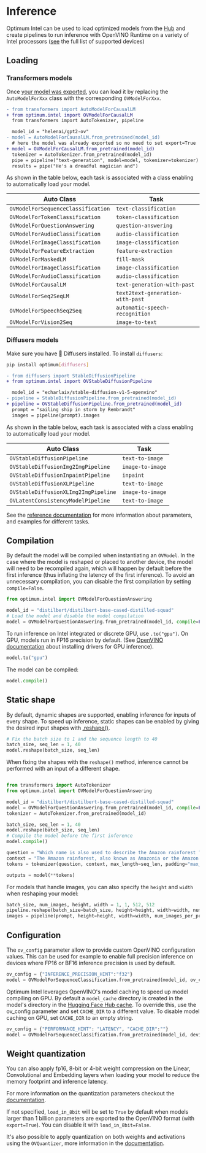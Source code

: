 <!--Copyright 2022 The HuggingFace Team. All rights reserved.
Licensed under the Apache License, Version 2.0 (the "License"); you may not use this file except in compliance with
the License. You may obtain a copy of the License at
http://www.apache.org/licenses/LICENSE-2.0
Unless required by applicable law or agreed to in writing, software distributed under the License is distributed on
an "AS IS" BASIS, WITHOUT WARRANTIES OR CONDITIONS OF ANY KIND, either express or implied. See the License for the
specific language governing permissions and limitations under the License.
-->

# Inference

Optimum Intel can be used to load optimized models from the [Hub](https://huggingface.co/models?library=openvino&sort=downloads) and create pipelines to run inference with OpenVINO Runtime on a variety of Intel processors ([see](https://docs.openvino.ai/2024/about-openvino/compatibility-and-support/supported-devices.html) the full list of supported devices)


## Loading

### Transformers models

Once [your model was exported](export), you can load it by replacing the `AutoModelForXxx` class with the corresponding `OVModelForXxx`.

```diff
- from transformers import AutoModelForCausalLM
+ from optimum.intel import OVModelForCausalLM
  from transformers import AutoTokenizer, pipeline

  model_id = "helenai/gpt2-ov"
- model = AutoModelForCausalLM.from_pretrained(model_id)
  # here the model was already exported so no need to set export=True
+ model = OVModelForCausalLM.from_pretrained(model_id)
  tokenizer = AutoTokenizer.from_pretrained(model_id)
  pipe = pipeline("text-generation", model=model, tokenizer=tokenizer)
  results = pipe("He's a dreadful magician and")
```

As shown in the table below, each task is associated with a class enabling to automatically load your model.

| Auto Class                           | Task                                 |
|--------------------------------------|--------------------------------------|
| `OVModelForSequenceClassification`   | `text-classification`                |
| `OVModelForTokenClassification`      | `token-classification`               |
| `OVModelForQuestionAnswering`        | `question-answering`                 |
| `OVModelForAudioClassification`      | `audio-classification`               |
| `OVModelForImageClassification`      | `image-classification`               |
| `OVModelForFeatureExtraction`        | `feature-extraction`                 |
| `OVModelForMaskedLM`                 | `fill-mask`                          |
| `OVModelForImageClassification`      | `image-classification`               |
| `OVModelForAudioClassification`      | `audio-classification`               |
| `OVModelForCausalLM`                 | `text-generation-with-past`          |
| `OVModelForSeq2SeqLM`                | `text2text-generation-with-past`     |
| `OVModelForSpeechSeq2Seq`            | `automatic-speech-recognition`       |
| `OVModelForVision2Seq`               | `image-to-text`                      |


### Diffusers models

Make sure you have 🤗 Diffusers installed. To install `diffusers`:

```bash
pip install optimum[diffusers]
```

```diff
- from diffusers import StableDiffusionPipeline
+ from optimum.intel import OVStableDiffusionPipeline

  model_id = "echarlaix/stable-diffusion-v1-5-openvino"
- pipeline = StableDiffusionPipeline.from_pretrained(model_id)
+ pipeline = OVStableDiffusionPipeline.from_pretrained(model_id)
  prompt = "sailing ship in storm by Rembrandt"
  images = pipeline(prompt).images
```


As shown in the table below, each task is associated with a class enabling to automatically load your model.

| Auto Class                           | Task                                 |
|--------------------------------------|--------------------------------------|
| `OVStableDiffusionPipeline`          | `text-to-image`                      |
| `OVStableDiffusionImg2ImgPipeline`   | `image-to-image`                     |
| `OVStableDiffusionInpaintPipeline`   | `inpaint`                            |
| `OVStableDiffusionXLPipeline`        | `text-to-image`                      |
| `OVStableDiffusionXLImg2ImgPipeline` | `image-to-image`                     |
| `OVLatentConsistencyModelPipeline`   | `text-to-image`                      |


See the [reference documentation](reference) for more information about parameters, and examples for different tasks.


## Compilation

By default the model will be compiled when instantiating an `OVModel`. In the case where the model is reshaped or placed to another device, the model will need to be recompiled again, which will happen by default before the first inference (thus inflating the latency of the first inference). To avoid an unnecessary compilation, you can disable the first compilation by setting `compile=False`.

```python
from optimum.intel import OVModelForQuestionAnswering

model_id = "distilbert/distilbert-base-cased-distilled-squad"
# Load the model and disable the model compilation
model = OVModelForQuestionAnswering.from_pretrained(model_id, compile=False)
```

To run inference on Intel integrated or discrete GPU, use `.to("gpu")`. On GPU, models run in FP16 precision by default. (See [OpenVINO documentation](https://docs.openvino.ai/2024/get-started/configurations/configurations-intel-gpu.html) about installing drivers for GPU inference).

```python
model.to("gpu")
```

The model can be compiled:

```python
model.compile()
```

## Static shape

By default, dynamic shapes are supported, enabling inference for inputs of every shape. To speed up inference, static shapes can be enabled by giving the desired input shapes with [.reshape()](reference#optimum.intel.OVBaseModel.reshape).

```python
# Fix the batch size to 1 and the sequence length to 40
batch_size, seq_len = 1, 40
model.reshape(batch_size, seq_len)
```

When fixing the shapes with the `reshape()` method, inference cannot be performed with an input of a different shape.

```python

from transformers import AutoTokenizer
from optimum.intel import OVModelForQuestionAnswering

model_id = "distilbert/distilbert-base-cased-distilled-squad"
model = OVModelForQuestionAnswering.from_pretrained(model_id, compile=False)
tokenizer = AutoTokenizer.from_pretrained(model_id)

batch_size, seq_len = 1, 40
model.reshape(batch_size, seq_len)
# Compile the model before the first inference
model.compile()

question = "Which name is also used to describe the Amazon rainforest ?"
context = "The Amazon rainforest, also known as Amazonia or the Amazon Jungle"
tokens = tokenizer(question, context, max_length=seq_len, padding="max_length", return_tensors="np")

outputs = model(**tokens)
```

For models that handle images, you can also specify the `height` and `width` when reshaping your model:

```python
batch_size, num_images, height, width = 1, 1, 512, 512
pipeline.reshape(batch_size=batch_size, height=height, width=width, num_images_per_prompt=num_images)
images = pipeline(prompt, height=height, width=width, num_images_per_prompt=num_images).images
```

## Configuration

The `ov_config` parameter allow to provide custom OpenVINO configuration values. This can be used for example to enable full precision inference on devices where FP16 or BF16 inference precision is used by default.

```python
ov_config = {"INFERENCE_PRECISION_HINT":"f32"}
model = OVModelForSequenceClassification.from_pretrained(model_id, ov_config=ov_config)
```

Optimum Intel leverages OpenVINO's model caching to speed up model compiling on GPU. By default a `model_cache` directory is created in the model's directory in the [Hugging Face Hub cache](https://huggingface.co/docs/huggingface_hub/main/en/guides/manage-cache). To override this, use the ov_config parameter and set `CACHE_DIR` to a different value. To disable model caching on GPU, set `CACHE_DIR` to an empty string.

```python
ov_config = {"PERFORMANCE_HINT": "LATENCY", "CACHE_DIR":""}
model = OVModelForSequenceClassification.from_pretrained(model_id, device="gpu", ov_config=ov_config)
```

## Weight quantization

You can also apply fp16, 8-bit or 4-bit weight compression on the Linear, Convolutional and Embedding layers when loading your model to reduce the memory footprint and inference latency.

For more information on the quantization parameters checkout the [documentation](optimziation#weight-only-quantization).

<Tip warning={true}>

If not specified, `load_in_8bit` will be set to `True` by default when models larger than 1 billion parameters are exported to the OpenVINO format (with `export=True`). You can disable it with `load_in_8bit=False`.

</Tip>

It's also possible to apply quantization on both weights and activations using the `OVQuantizer`, more information in the [documentation](optimization#static-quantization).
